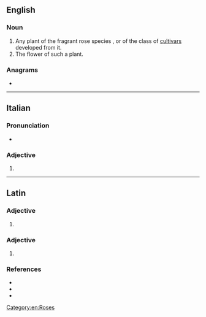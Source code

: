 ==English==

===Noun===
{{en-noun}}

# Any plant of the fragrant rose species {{taxlink|Rosa gallica|species|noshow=1}}, or of the class of [[cultivar]]s developed from it.
# The flower of such a plant.

===Anagrams===
* {{anagrams|en|a=aacgill|Glacial|glacial}}

[[Category:en:Roses]]

----

==Italian==

===Pronunciation===
* {{rhymes|it|allika|s=3}}

===Adjective===
{{head|it|adjective form}}

# {{feminine singular of|it|gallico}}

----

==Latin==

===Adjective===
{{la-adj-form|gallica}}

# {{inflection of|la|gallicus||nom//voc|f|s|;|nom//acc//voc|n|p}}

===Adjective===
{{la-adj-form|gallicā}}

# {{inflection of|la|gallicus||abl|f|s}}

===References===
* {{R:L&S}}
* {{R:du Cange}}
* {{R:Gaffiot}}